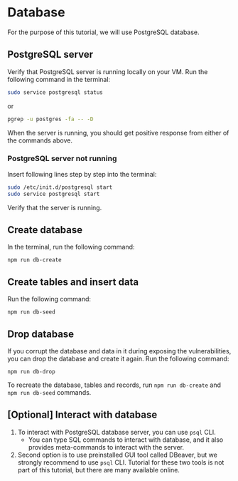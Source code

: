 # Database

For the purpose of this tutorial, we will use PostgreSQL database.

## PostgreSQL server

Verify that PostgreSQL server is running locally on your VM.
Run the following command in the terminal:

```bash
sudo service postgresql status
```

or

```bash
pgrep -u postgres -fa -- -D
```

When the server is running, you should get positive response from either of the commands above.

### PostgreSQL server not running

Insert following lines step by step into the terminal:

```bash
sudo /etc/init.d/postgresql start
sudo service postgresql start
```

Verify that the server is running.

## Create database

In the terminal, run the following command:

```script
npm run db-create
```

## Create tables and insert data

Run the following command:

```script
npm run db-seed
```

## Drop database

If you corrupt the database and data in it during exposing the vulnerabilities, you can drop the database and create it
again.
Run the following command:

```script
npm run db-drop
```

To recreate the database, tables and records, run `npm run db-create` and `npm run db-seed` commands.

## [Optional] Interact with database

1. To interact with PostgreSQL database server, you can use `psql` CLI.
    * You can type SQL commands to interact with database, and it also provides meta-commands to interact with the
      server.
2. Second option is to use preinstalled GUI tool called DBeaver, but we strongly recommend to use `psql` CLI.
   Tutorial for these two tools is not part of this tutorial, but there are many available online.
